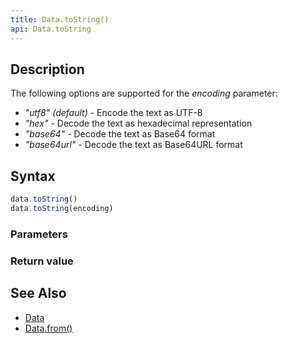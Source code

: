 ```yaml
---
title: Data.toString()
api: Data.toString
---
```


## Description

<Summary/>

The following options are supported for the _encoding_ parameter:

- _"utf8" (default)_ - Encode the text as UTF-8
- _"hex"_ - Decode the text as hexadecimal representation
- _"base64"_ - Decode the text as Base64 format
- _"base64url"_ - Decode the text as Base64URL format

## Syntax

``` js
data.toString()
data.toString(encoding)
```

### Parameters

<Parameters/>

### Return value

<ReturnValue/>

## See Also

* [Data](/reference/api/Data)
* [Data.from()](/reference/api/Data/from)
